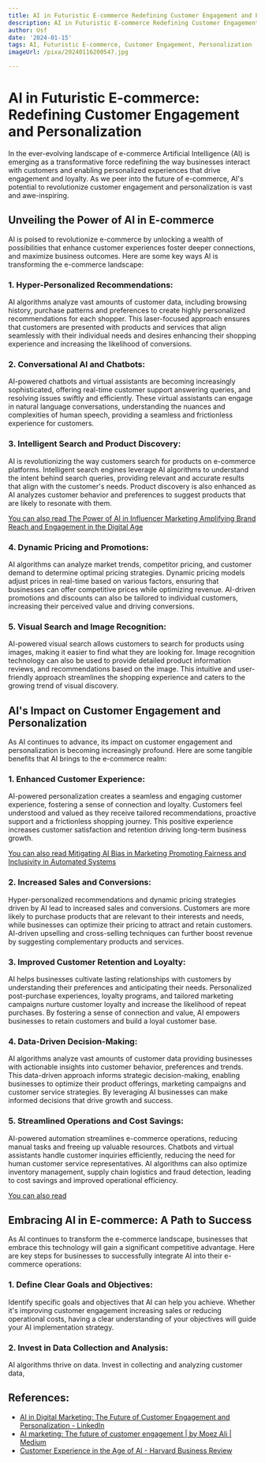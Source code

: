 ```yaml
---
title: AI in Futuristic E-commerce Redefining Customer Engagement and Personalization
description: AI in Futuristic E-commerce Redefining Customer Engagement and Personalization
author: Usf
date: '2024-01-15'
tags: AI, Futuristic E-commerce, Customer Engagement, Personalization
imageUrl: /pixa/20240116200547.jpg

---
```

#  **AI in Futuristic E-commerce: Redefining Customer Engagement and Personalization**

In the  ever-evolving landscape of e-commerce Artificial  Intelligence (AI) is emerging as a transformative force redefining the way businesses interact with customers  and enabling personalized experiences that drive  engagement and loyalty. As we peer into the future of e-commerce, AI's potential to revolutionize  customer engagement and personalization is  vast  and awe-inspiring.

## **Unveiling the Power of AI in E-commerce**

AI is  poised to revolutionize e-commerce by  unlocking a wealth  of possibilities that enhance customer  experiences foster  deeper connections, and maximize  business  outcomes. Here are some  key ways AI is transforming the e-commerce landscape:

### **1. Hyper-Personalized Recommendations:**

AI algorithms  analyze vast  amounts  of customer  data, including browsing history, purchase patterns and preferences  to create highly personalized recommendations for each  shopper. This  laser-focused approach ensures that customers are presented with  products and services that align seamlessly with their individual needs and desires enhancing their shopping experience and increasing  the likelihood  of conversions.

### **2. Conversational AI and Chatbots:**

AI-powered chatbots and virtual assistants  are becoming increasingly sophisticated, offering real-time customer support answering queries, and resolving issues swiftly and efficiently. These  virtual assistants can engage in natural language conversations, understanding the nuances and complexities of human speech, providing a  seamless  and  frictionless experience for customers.

### **3. Intelligent Search and Product Discovery:**

AI is revolutionizing the way  customers search  for products on e-commerce platforms. Intelligent search engines leverage AI algorithms to understand the intent behind search queries, providing relevant and accurate results that align with the customer's needs. Product discovery  is also enhanced  as AI analyzes customer behavior  and preferences to suggest products that are likely to resonate with them.

[You can also read The  Power of AI in Influencer Marketing Amplifying Brand Reach and Engagement in the Digital  Age](The%20Power%20of%20AI%20in%20Influencer%20Marketing%20Amplifying%20Brand%20Reach%20and%20Engagement%20in%20the%20Digital%20Age)


### **4. Dynamic Pricing and Promotions:**

AI algorithms can analyze market trends, competitor pricing, and customer demand to determine optimal pricing strategies. Dynamic pricing models adjust prices in real-time based on various factors, ensuring that  businesses  can offer competitive prices while optimizing revenue.  AI-driven promotions and discounts can also be tailored to individual customers, increasing their  perceived value and driving conversions.

### **5. Visual Search and  Image Recognition:**

AI-powered visual search allows customers to search for products using images, making it easier to find what they are looking for. Image recognition technology can also be used to provide detailed product information reviews, and recommendations based  on the image. This intuitive and  user-friendly approach streamlines the shopping experience and caters to the growing trend of visual discovery.

## **AI's Impact on Customer Engagement and Personalization**

As AI continues  to advance, its impact on customer engagement and personalization  is becoming  increasingly profound.  Here are some tangible benefits that AI brings to the  e-commerce realm:

### **1. Enhanced Customer Experience:**

AI-powered  personalization creates a seamless and engaging customer experience, fostering a sense of connection and loyalty. Customers feel understood and valued as they receive tailored recommendations, proactive support and a frictionless shopping journey. This positive experience increases customer satisfaction and retention driving long-term business growth.

[You can  also read Mitigating AI Bias in  Marketing Promoting Fairness and Inclusivity  in Automated Systems](Mitigating%20AI%20Bias%20in%20Marketing%20Promoting%20Fairness%20and%20Inclusivity%20in%20Automated%20Systems)


### **2. Increased Sales and Conversions:**

Hyper-personalized recommendations and dynamic  pricing strategies driven by AI lead to increased sales and conversions.  Customers are more likely to purchase products that are relevant  to  their interests and needs, while  businesses can  optimize their pricing to attract and retain customers. AI-driven upselling and cross-selling techniques  can further boost revenue by suggesting complementary  products and services.

### **3. Improved Customer Retention and Loyalty:**

AI helps businesses cultivate lasting relationships with customers by understanding their preferences and anticipating their needs. Personalized post-purchase experiences, loyalty programs, and tailored marketing campaigns nurture customer loyalty and increase the likelihood of repeat purchases. By fostering a  sense of connection and value, AI empowers businesses to retain customers and build  a loyal customer base.

### **4. Data-Driven Decision-Making:**

AI algorithms analyze  vast amounts of customer data  providing businesses with actionable insights  into customer behavior, preferences and  trends. This data-driven approach informs strategic decision-making, enabling businesses to  optimize their product offerings, marketing campaigns  and customer service strategies.  By leveraging AI businesses can make informed  decisions that drive growth and success.

### **5. Streamlined Operations  and Cost  Savings:**

AI-powered automation streamlines e-commerce operations, reducing manual tasks and  freeing up  valuable resources. Chatbots and virtual assistants handle customer inquiries efficiently, reducing the need for  human customer service representatives. AI algorithms can also optimize inventory  management, supply chain logistics and fraud detection, leading to cost savings and improved operational efficiency.

[You can also read ]()


## **Embracing AI in E-commerce: A Path to Success**

As AI continues to transform the e-commerce landscape, businesses that embrace this  technology will gain a significant competitive advantage. Here are key steps for businesses to successfully integrate AI into their e-commerce operations:

### **1.  Define Clear Goals and Objectives:**

Identify specific goals and objectives that AI can help you achieve. Whether it's improving customer engagement increasing  sales or  reducing operational costs, having a clear understanding of your objectives will guide your AI implementation strategy.

### **2. Invest in Data  Collection and Analysis:**

AI algorithms thrive on data. Invest in collecting and analyzing customer data,

## References:
- [AI in Digital Marketing: The Future of Customer Engagement and Personalization - LinkedIn](https://www.linkedin.com/pulse/ai-digital-marketing-future-customer-engagement-rajat-jain)
- [AI marketing: The future of customer engagement | by Moez Ali | Medium](https://moez-62905.medium.com/ai-marketing-the-future-of-customer-engagement-f720c9be8212)
- [Customer Experience in the Age of AI - Harvard Business Review](https://hbr.org/2022/03/customer-experience-in-the-age-of-ai)
